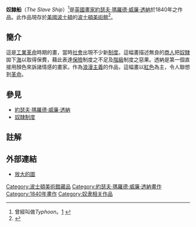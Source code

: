 {{Painting| image_file=Slave-ship.jpg
| title=奴隸船
| artist=[[約瑟夫·瑪羅德·威廉·透納|約瑟夫·瑪羅德·威廉·透納]]
| year=1840年
| type=[[油畫|油畫]]
| height_metric=91
| width_metric=123
| city=[[波士頓|波士頓]]
| museum=[[波士頓美術館|波士頓美術館]]}}

'''奴隸船'''（''The Slave Ship''）<ref>曾經叫做''Typhoon''。[http://www.tate.org.uk/servlet/ViewWork?workid=72888&searchid=9637] {{Wayback|url=http://www.tate.org.uk/servlet/ViewWork?workid=72888&searchid=9637 |date=20090513062320 }}{{cite web |url=http://www.tate.org.uk/liverpool/exhibitions/walker/ |title=存档副本 |accessdate=2009-05-05 |deadurl=yes |archiveurl=https://web.archive.org/web/20081208041139/http://www.tate.org.uk/liverpool/exhibitions/walker/ |archivedate=2008-12-08 }}</ref>是[[英國|英國]][[畫家|畫家]][[約瑟夫·瑪羅德·威廉·透納|約瑟夫·瑪羅德·威廉·透納]]於1840年之作品。此作品現存於[[美國|美國]][[波士頓|波士頓]]的[[波士頓美術館|波士頓美術館]]<ref>{{Cite web |url=http://www.victorianweb.org/art/crisis/crisis4e.html |title=J. M. W.Turner's Slave Ship |accessdate=2009-05-05 |archive-date=2009-05-09 |archive-url=https://web.archive.org/web/20090509101951/http://www.victorianweb.org/art/crisis/crisis4e.html |dead-url=no }}</ref>。

== 簡介 ==
這是[[工業革命|工業革命]]時期的畫，當時[[社會|社會]]出現不少新[[制度|制度]]。這幅畫描述無良的[[商人|商人]]把[[奴隸|奴隸]]拋下[[海|海]]以取得保費，藉此表達[[保險|保險]]制度之不足及[[階級|階級]]制度之惡果。透納是第一個直接用顏色來訴諸情感的畫家。作為[[浪漫主義|浪漫主義]]的作品，這幅畫以[[紅色|紅色]]為主，令人聯想到[[革命|革命]]。

== 參見 ==
* [[約瑟夫·瑪羅德·威廉·透納|約瑟夫·瑪羅德·威廉·透納]]
* [[奴隸制度|奴隸制度]]

== 註解 ==
{{reflist}}

== 外部連結 ==
* {{en}}[http://www.artchive.com/artchive/T/turner/slave_ship.jpg.html 放大的圖]{{Wayback|url=http://www.artchive.com/artchive/T/turner/slave_ship.jpg.html |date=20090204010142 }}

[[Category:波士頓美術館藏品|Category:波士頓美術館藏品]]
[[Category:約瑟夫·瑪羅德·威廉·透納畫作|Category:約瑟夫·瑪羅德·威廉·透納畫作]]
[[Category:1840年畫作|Category:1840年畫作]]
[[Category:奴隶相关作品|Category:奴隶相关作品]]